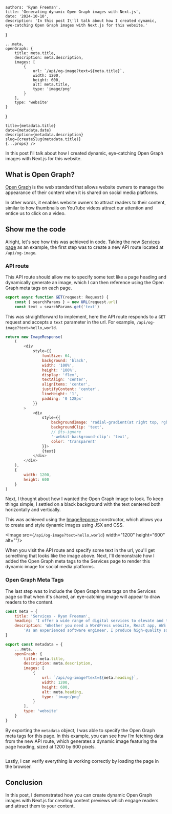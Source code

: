 
    authors: 'Ryan Freeman',
    title: 'Generating dynamic Open Graph images with Next.js',
    date: '2024-10-10',
    description: 'In this post I\'ll talk about how I created dynamic, eye-catching Open Graph images with Next.js for this website.'
}

    ...meta,
    openGraph: {
        title: meta.title,
        description: meta.description,
        images: [
            {
                url: `/api/og-image?text=${meta.title}`,
                width: 1200,
                height: 600,
                alt: meta.title,
                type: 'image/png'
            }
        ],
        type: 'website'
    }
}

    title={metadata.title}
    date={metadata.date}
    description={metadata.description}
    slug={createSlug(metadata.title)}
    {...props} />

In this post I\'ll talk about how I created dynamic, eye-catching Open Graph images with Next.js for this website.

## What is Open Graph?

[Open Graph](https://ogp.me/) is the web standard that allows website owners to manage the appearance of their content when it is shared on social media platforms.

In other words, it enables website owners to attract readers to their content, similar to how thumbnails on YouTube videos attract our attention and entice us to click on a video.

## Show me the code

Alright, let\'s see how this was achieved in code. Taking the new [Services page](/services) as an example, the first step was to create a new API route located at `/api/og-image`.

### API route

This API route should allow me to specify some text like a page heading and dynamically generate an image, which I can then reference using the Open Graph meta tags on each page.

```javascript
export async function GET(request: Request) {
    const { searchParams } = new URL(request.url)
    const text = searchParams.get('text')
```

This was straightforward to implement, here the API route responds to a `GET` request and accepts a `text` parameter in the url. For example, `/api/og-image?text=hello,world`.

```javascript
return new ImageResponse(
    (
        <div
            style={{
                fontSize: 64,
                background: 'black',
                width: '100%',
                height: '100%',
                display: 'flex',
                textAlign: 'center',
                alignItems: 'center',
                justifyContent: 'center',
                lineHeight: '1',
                padding: '0 128px'
            }}
        >
            <div
                style={{
                    backgroundImage: 'radial-gradient(at right top, rgb(221, 214, 254), rgb(239, 68, 68), rgb(251, 146, 60))',
                    backgroundClip: 'text',
                    // @ts-ignore
                    '-webkit-background-clip': 'text',
                    color: 'transparent'
                }}>
                {text}
            </div>
        </div>
    ),
    {
        width: 1200,
        height: 600
    }
)
```

Next, I thought about how I wanted the Open Graph image to look. To keep things simple, I settled on a black background with the text centered both horizontally and vertically.

This was achieved using the [ImageReponse](https://nextjs.org/docs/app/api-reference/functions/image-response) constructor, which allows you to create and style dynamic images using JSX and CSS.

<Image src={`/api/og-image?text=hello,world`} width="1200" height="600" alt=""/>

When you visit the API route and specify some text in the url, you'll get something that looks like the image above. Next, I'll demonstrate how I added the Open Graph meta tags to the Services page to render this dynamic image for social media platforms.

### Open Graph Meta Tags

The last step was to include the Open Graph meta tags on the Services page so that when it's shared, an eye-catching image will appear to draw readers to the content.

```javascript
const meta = {
    title: 'Services - Ryan Freeman',
    heading: 'I offer a wide range of digital services to elevate and transform your business',
    description: 'Whether you need a WordPress website, React app, AWS support or odd coding jobs, I\'m here to help. ' +
        'As an experienced software engineer, I produce high-quality software that will deliver immediate value for you and your customers.',
}

export const metadata = {
    ...meta,
    openGraph: {
        title: meta.title,
        description: meta.description,
        images: [
            {
                url: `/api/og-image?text=${meta.heading}`,
                width: 1200,
                height: 600,
                alt: meta.heading,
                type: 'image/png'
            }
        ],
        type: 'website'
    }
}
```

By exporting the `metadata` object, I was able to specify the Open Graph meta tags for this page. In this example, you can see how I’m fetching data from the new API route, which generates a dynamic image featuring the page heading, sized at 1200 by 600 pixels.

<Image src={ogMetaTags} alt=""/>

Lastly, I can verify everything is working correctly by loading the page in the browser.

## Conclusion

In this post, I demonstrated how you can create dynamic Open Graph images with Next.js for creating content previews which engage readers and attract them to your content.